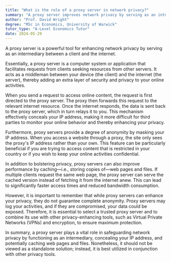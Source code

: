 ```yaml
---
title: "What is the role of a proxy server in network privacy?"
summary: "A proxy server improves network privacy by serving as an intermediary between a client and the internet, helping to mask the client's identity and protect data."
author: "Prof. David Wright"
degree: "MSc in Economics, University of Warwick"
tutor_type: "A-Level Economics Tutor"
date: 2024-05-29
---
```


A proxy server is a powerful tool for enhancing network privacy by serving as an intermediary between a client and the internet.

Essentially, a proxy server is a computer system or application that facilitates requests from clients seeking resources from other servers. It acts as a middleman between your device (the client) and the internet (the server), thereby adding an extra layer of security and privacy to your online activities.

When you send a request to access online content, the request is first directed to the proxy server. The proxy then forwards this request to the relevant internet resource. Once the internet responds, the data is sent back to the proxy server, which in turn relays it to you. This mechanism effectively conceals your IP address, making it more difficult for third parties to monitor your online behavior and thereby enhancing your privacy.

Furthermore, proxy servers provide a degree of anonymity by masking your IP address. When you access a website through a proxy, the site only sees the proxy's IP address rather than your own. This feature can be particularly beneficial if you are trying to access content that is restricted in your country or if you wish to keep your online activities confidential.

In addition to bolstering privacy, proxy servers can also improve performance by caching—i.e., storing copies of—web pages and files. If multiple clients request the same web page, the proxy server can serve the cached version instead of fetching it from the internet anew. This can lead to significantly faster access times and reduced bandwidth consumption.

However, it is important to remember that while proxy servers can enhance your privacy, they do not guarantee complete anonymity. Proxy servers may log your activities, and if they are compromised, your data could be exposed. Therefore, it is essential to select a trusted proxy server and to combine its use with other privacy-enhancing tools, such as Virtual Private Networks (VPNs) and encryption, to ensure maximum protection.

In summary, a proxy server plays a vital role in safeguarding network privacy by functioning as an intermediary, concealing your IP address, and potentially caching web pages and files. Nonetheless, it should not be viewed as a standalone solution; instead, it is best utilized in conjunction with other privacy tools.
    